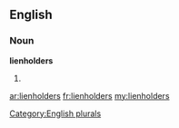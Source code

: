 ==English==

===Noun===
'''lienholders'''

# {{plural of|[[lienholder]]}}

[[Category:English plurals]]

[[ar:lienholders]]
[[fr:lienholders]]
[[my:lienholders]]